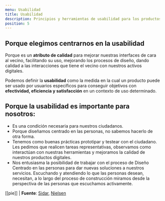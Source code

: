 ```yaml
---
menu: Usabilidad
title: Usabilidad
description: Principios y herramientas de usabilidad para los productos digitales del GCBA
position: 5
---
```


## Porque elegimos centrarnos en la usabilidad

Porque es un **atributo de calidad** para mejorar nuestras interfaces de cara al vecino, facilitando su uso, mejorando los procesos de diseño, dando calidad a las interacciones que tiene el vecino con nuestros activos digitales.

Podemos definir la **usabilidad** como la medida en la cual un producto puede ser usado por usuarios específicos para conseguir objetivos con **efectividad, eficiencia y satisfacción** en un contexto de uso determinado.

## Porque la usabilidad es importante para nosotros:

- Es una condición necesaria para nuestros ciudadanos.
- Porque diseñamos centrado en las personas, no sabemos hacerlo de otra forma.
- Tenemos como buenas prácticas prototipar y testear con el ciudadano. Les pedimos que realicen tareas representativas, observamos como interactúan con nuestras herramientas y mejoramos la calidad de nuestros productos digitales.
- Nos entusiasma la posibilidad de trabajar con el proceso de Diseño Centrado en las personas para dar nuevas soluciones a nuestros servicios. Escuchando y atendiendo lo que las personas desean, necesitan, a lo largo del proceso de construcción miramos desde la perspectiva de las personas que escuchamos activamente.

[[pie]]
| **Fuente**:
[Sidar](http://www.sidar.org/recur/desdi/traduc/es/visitable/Herramientas.htm),
[Nielsen](https://www.google.com/url?hl=es&q=https://www.nngroup.com/articles/usability-101-introduction-to-usability/&sa=D&ust=1605468602201000&usg=AFQjCNEIh7aInN4V2zHjJKyUI1-IArY0rg)
